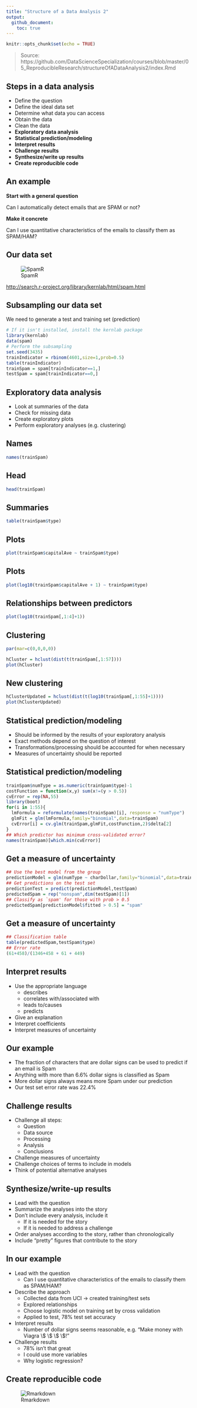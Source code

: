 ```yaml
---
title: "Structure of a Data Analysis 2"
output: 
  github_document:
    toc: true
---
```


```r
knitr::opts_chunk$set(echo = TRUE)
```

> Source: https://github.com/DataScienceSpecialization/courses/blob/master/05_ReproducibleResearch/structureOfADataAnalysis2/index.Rmd

## Steps in a data analysis

* Define the question
* Define the ideal data set
* Determine what data you can access
* Obtain the data
* Clean the data
* **Exploratory data analysis**
* **Statistical prediction/modeling**
* **Interpret results**
* **Challenge results**
* **Synthesize/write up results**
* **Create reproducible code**

## An example

__Start with a general question__

Can I automatically detect emails that are SPAM or not?

__Make it concrete__

Can I use quantitative characteristics of the emails to classify them as SPAM/HAM?

## Our data set

![SpamR](https://github.com/DataScienceSpecialization/courses/raw/master/assets/img/spamR.png)

[http://search.r-project.org/library/kernlab/html/spam.html](http://search.r-project.org/library/kernlab/html/spam.html)

## Subsampling our data set
We need to generate a test and training set (prediction)
```r
# If it isn't installed, install the kernlab package
library(kernlab)
data(spam)
# Perform the subsampling
set.seed(3435)
trainIndicator = rbinom(4601,size=1,prob=0.5)
table(trainIndicator)
trainSpam = spam[trainIndicator==1,]
testSpam = spam[trainIndicator==0,]
```

## Exploratory data analysis

* Look at summaries of the data
* Check for missing data
* Create exploratory plots
* Perform exploratory analyses (e.g. clustering)

## Names
```r
names(trainSpam)
```

## Head
```r
head(trainSpam)
```

## Summaries
```r
table(trainSpam$type)
```

## Plots
```r
plot(trainSpam$capitalAve ~ trainSpam$type)
```

## Plots 
```r
plot(log10(trainSpam$capitalAve + 1) ~ trainSpam$type)
```

## Relationships between predictors
```r
plot(log10(trainSpam[,1:4]+1))
```

## Clustering
```r
par(mar=c(0,0,0,0))
```

```r
hCluster = hclust(dist(t(trainSpam[,1:57])))
plot(hCluster)
```

## New clustering
```r
hClusterUpdated = hclust(dist(t(log10(trainSpam[,1:55]+1))))
plot(hClusterUpdated)
```

## Statistical prediction/modeling

* Should be informed by the results of your exploratory analysis
* Exact methods depend on the question of interest
* Transformations/processing should be accounted for when necessary
* Measures of uncertainty should be reported

## Statistical prediction/modeling
```r
trainSpam$numType = as.numeric(trainSpam$type)-1
costFunction = function(x,y) sum(x!=(y > 0.5)) 
cvError = rep(NA,55)
library(boot)
for(i in 1:55){
  lmFormula = reformulate(names(trainSpam)[i], response = "numType")
  glmFit = glm(lmFormula,family="binomial",data=trainSpam)
  cvError[i] = cv.glm(trainSpam,glmFit,costFunction,2)$delta[2]
}
## Which predictor has minimum cross-validated error?
names(trainSpam)[which.min(cvError)]
```

## Get a measure of uncertainty
```r
## Use the best model from the group
predictionModel = glm(numType ~ charDollar,family="binomial",data=trainSpam)
## Get predictions on the test set
predictionTest = predict(predictionModel,testSpam)
predictedSpam = rep("nonspam",dim(testSpam)[1])
## Classify as `spam' for those with prob > 0.5
predictedSpam[predictionModel$fitted > 0.5] = "spam"
```

## Get a measure of uncertainty

```r
## Classification table
table(predictedSpam,testSpam$type)
## Error rate
(61+458)/(1346+458 + 61 + 449)
```

## Interpret results

* Use the appropriate language
  * describes 
  * correlates with/associated with
  * leads to/causes
  * predicts
* Give an explanation
* Interpret coefficients
* Interpret measures of uncertainty

## Our example

* The fraction of characters that are dollar signs can be used to predict if an email is Spam
* Anything with more than 6.6% dollar signs is classified as Spam
* More dollar signs always means more Spam under our prediction
* Our test set error rate was 22.4% 

## Challenge results

* Challenge all steps:
  * Question
  * Data source
  * Processing 
  * Analysis 
  * Conclusions
* Challenge measures of uncertainty
* Challenge choices of terms to include in models
* Think of potential alternative analyses 

## Synthesize/write-up results

* Lead with the question
* Summarize the analyses into the story 
* Don't include every analysis, include it
  * If it is needed for the story
  * If it is needed to address a challenge
* Order analyses according to the story, rather than chronologically
* Include "pretty" figures that contribute to the story 

## In our example

* Lead with the question
  * Can I use quantitative characteristics of the emails to classify them as SPAM/HAM?
* Describe the approach
  * Collected data from UCI -> created training/test sets
  * Explored relationships
  * Choose logistic model on training set by cross validation
  * Applied to test, 78% test set accuracy
* Interpret results
  * Number of dollar signs seems reasonable, e.g. "Make money with Viagra \\$ \\$ \\$ \\$!"
* Challenge results
  * 78% isn't that great
  * I could use more variables
  * Why logistic regression?

## Create reproducible code

![Rmarkdown](https://github.com/DataScienceSpecialization/courses/raw/master/assets/img/rmarkdown.png)
